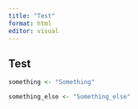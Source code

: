 ```yaml
---
title: "Test"
format: html
editor: visual
---
```


## Test

```r
something <- "Something"

something_else <- "Something_else"
```

